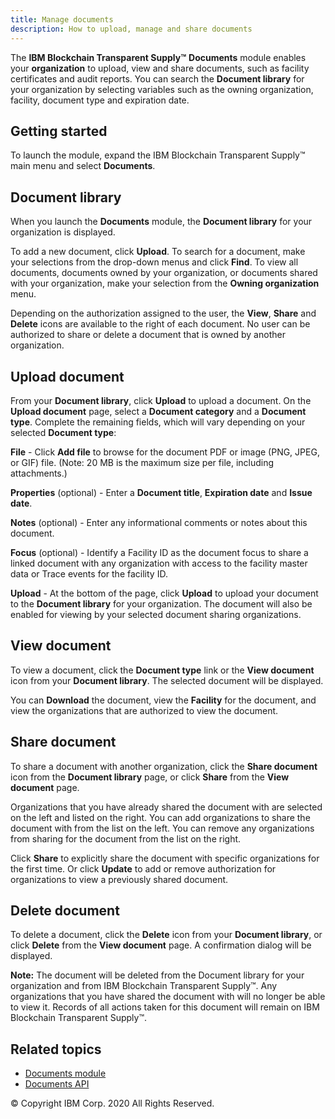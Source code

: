 ```yaml
---
title: Manage documents
description: How to upload, manage and share documents
---
```


<PageDescription>

The **IBM Blockchain Transparent Supply™** **Documents** module enables your **organization** to upload,
view and share documents, such as facility certificates and audit reports. You can
search the **Document library** for your organization by selecting variables such as
the owning organization, facility, document type and expiration date.

</PageDescription>

## Getting started

To launch the module, expand the IBM Blockchain Transparent Supply™ main menu and select **Documents**.

## Document library

When you launch the **Documents** module, the **Document library** for your organization
is displayed.

To add a new document, click **Upload**. To search for a document, make your selections
from the drop-down menus and click **Find**. To view all documents, documents owned by
your organization, or documents shared with your organization, make your selection from
the **Owning organization** menu.

Depending on the authorization assigned to the user, the **View**, **Share** and **Delete**
icons are available to the right of each document. No user can be authorized to share or
delete a document that is owned by another organization.

## Upload document

From your **Document library**, click **Upload** to upload a document. On the **Upload
document** page, select a **Document category** and a **Document type**. Complete
the remaining fields, which will vary depending on your selected **Document type**:

**File** - Click **Add file** to browse for the document PDF or image (PNG, JPEG, or GIF)
file. (Note: 20 MB is the maximum size per file, including attachments.)

**Properties** (optional) - Enter a **Document title**, **Expiration date** and **Issue date**.

**Notes** (optional) - Enter any informational comments or notes about this document.

**Focus** (optional) - Identify a Facility ID as the document focus to share a linked
document with any organization with access to the facility master data or Trace events
for the facility ID.

**Upload** - At the bottom of the page, click **Upload** to upload your document to
the **Document library** for your organization. The document will also be enabled for
viewing by your selected document sharing organizations.

## View document

To view a document, click the **Document type** link or the **View document** icon from
your **Document library**. The selected document will be displayed.

You can **Download** the document, view the **Facility** for the document, and view the
organizations that are authorized to view the document.

## Share document

To share a document with another organization, click the **Share document** icon
from the **Document library** page, or click **Share** from the **View document** page.

Organizations that you have already shared the document with are selected on the left
and listed on the right. You can add organizations to share the document with from the
list on the left. You can remove any organizations from sharing for the document from
the list on the right.

Click **Share** to explicitly share the document with specific organizations for the
first time. Or click **Update** to add or remove authorization for organizations to view
a previously shared document.

## Delete document

To delete a document, click the **Delete** icon from your **Document library**, or
click **Delete** from the **View document** page. A confirmation dialog will be displayed.

**Note:** The document will be deleted from the Document library for your organization and
from IBM Blockchain Transparent Supply™. Any organizations that you have shared the document with will no longer be
able to view it. Records of all actions taken for this document will remain on IBM Blockchain Transparent Supply™.

## Related topics

- [Documents module](/modules/documents)
- [Documents API](/apis/documents-api)

<PageCopyright>© Copyright IBM Corp. 2020 All Rights Reserved.</PageCopyright>

